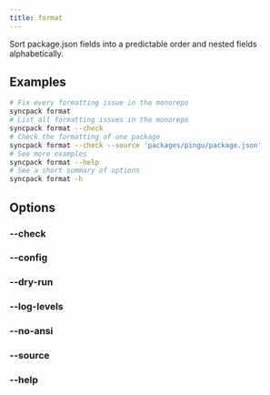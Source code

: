 ```yaml
---
title: format
---
```



Sort package.json fields into a predictable order and nested fields alphabetically.

## Examples

```bash
# Fix every formatting issue in the monorepo
syncpack format
# List all formatting issues in the monorepo
syncpack format --check
# Check the formatting of one package
syncpack format --check --source 'packages/pingu/package.json'
# See more examples
syncpack format --help
# See a short summary of options
syncpack format -h
```

## Options

<QuoteFilters />

### --check

<CheckOption
  command="format"
  summary="Lint formatting instead of fixing it and exit with a status code of 1 if issues are found."
/>

### --config <Badge text="<file-path>" />

<ConfigOption command="format" />

### --dry-run

<DryRunOption command="format" />

### --log-levels <Badge text="<comma-separated-log-level-names>" />

<LogLevelsOption command="format" />

### --no-ansi

<NoAnsiOption command="format" />

### --source <Badge text="<file-pattern>" />

<SourceOption command="format" />

### --help

<HelpOption command="format" />
